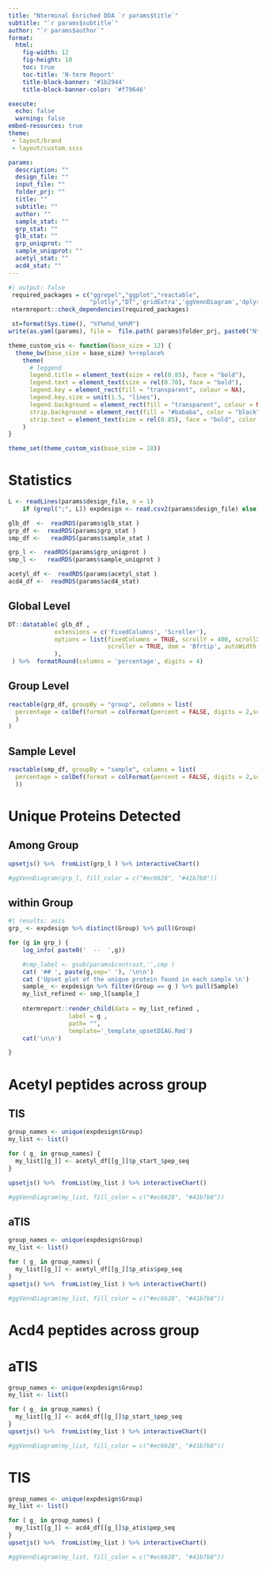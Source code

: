 ```yaml
---
title: "Nterminal Enriched DDA `r params$title`"
subtitle: "`r params$subtitle`"
author: "`r params$author`"
format: 
  html:
    fig-width: 12
    fig-height: 10
    toc: true
    toc-title: 'N-term Report'
    title-block-banner: '#1b2944'
    title-block-banner-color: '#f79646'

execute: 
  echo: false
  warning: false
embed-resources: true
theme: 
 - layout/brand 
 - layout/custom.scss

params:
  description: ""
  design_file: ""
  input_file: ""
  folder_prj: ""
  title: ""
  subtitle: ""
  author: "" 
  sample_stat: ""
  grp_stat: ""
  glb_stat: ""
  grp_uniqprot: ""
  sample_uniqprot: ""
  acetyl_stat: ""
  acd4_stat: ""
---
```



```r
#| output: false
 required_packages = c("ggrepel","ggplot","reactable",
                       "plotly","DT",'gridExtra','ggVennDiagram','dplyr' ,'logger','pander','yaml','upsetjs')
 ntermreport::check_dependencies(required_packages)

 st=format(Sys.time(), "%Y%m%d_%H%M")
write(as.yaml(params), file =  file.path( params$folder_prj, paste0("NtermDDA_parameter_",st  , ".yaml")))

theme_custom_vis <- function(base_size = 12) {
  theme_bw(base_size = base_size) %+replace%
    theme(
      # leggend
      legend.title = element_text(size = rel(0.85), face = "bold"),
      legend.text = element_text(size = rel(0.70), face = "bold"),
      legend.key = element_rect(fill = "transparent", colour = NA),
      legend.key.size = unit(1.5, "lines"),
      legend.background = element_rect(fill = "transparent", colour = NA),
      strip.background = element_rect(fill = "#bababa", color = "black"),
      strip.text = element_text(size = rel(0.85), face = "bold", color = "#1b2944", margin = margin(5,0,5,0))
    )
}

theme_set(theme_custom_vis(base_size = 18))


```

# Statistics 


```r

L <- readLines(params$design_file, n = 1)
    if (grepl(";", L)) expdesign <- read.csv2(params$design_file) else design <- read.csv(params$design_file)

glb_df  <-  readRDS(params$glb_stat )
grp_df <-  readRDS(params$grp_stat )
smp_df <-   readRDS(params$sample_stat )

grp_l <-  readRDS(params$grp_uniqprot )
smp_l <-   readRDS(params$sample_uniqprot )

acetyl_df <-  readRDS(params$acetyl_stat )
acd4_df <-  readRDS(params$acd4_stat)

```


## Global Level 

```r

DT::datatable( glb_df ,
             extensions = c('FixedColumns', 'Scroller'),
             options = list(fixedColumns = TRUE, scrollY = 400, scrollX = TRUE,
                            scroller = TRUE, dom = 'Bfrtip', autoWidth = TRUE
             ),
 ) %>%  formatRound(columns = 'percentage', digits = 4)  


```


## Group Level 

```r

reactable(grp_df, groupBy = "group", columns = list(
  percentage = colDef(format = colFormat(percent = FALSE, digits = 2,suffix='%'))
  )
)
```



## Sample Level 

```r


reactable(smp_df, groupBy = "sample", columns = list(
  percentage = colDef(format = colFormat(percent = FALSE, digits = 2,suffix='%'))
  ))
```


# Unique Proteins Detected 

##  Among Group 

```r
upsetjs() %>%  fromList(grp_l ) %>% interactiveChart() 

#ggVennDiagram(grp_l, fill_color = c("#ec6628", "#41b7b8"))
```

## within Group

::: panel-tabset
```r
#| results: asis
grp_ <- expdesign %>% distinct(Group) %>% pull(Group)

for (g in grp_) {
    log_info( paste0('  --  ',g)) 

    #cmp_label <- gsub(params$contrast,'',cmp )
    cat( '## ', paste(g,sep=' '), '\n\n')
    cat ('Upset plot of the unique protein found in each sample \n')
    sample_ <- expdesign %>% filter(Group == g ) %>% pull(Sample)
    my_list_refined <- smp_l[sample_]
    
    ntermreport::render_child(data = my_list_refined ,
                 label = g , 
                 path= "",  
                 template='_template_upsetDIAG.Rmd') 
    cat('\n\n')

}

```

:::


# Acetyl peptides across group 

## TIS 

```r

group_names <- unique(expdesign$Group)
my_list <- list()

for ( g_ in group_names) {
  my_list[[g_]] <- acetyl_df[[g_]]$p_start_$pep_seq
}

upsetjs() %>%  fromList(my_list ) %>% interactiveChart() 

#ggVennDiagram(my_list, fill_color = c("#ec6628", "#41b7b8"))

```

## aTIS

```r

group_names <- unique(expdesign$Group)
my_list <- list()

for ( g_ in group_names) {
  my_list[[g_]] <- acetyl_df[[g_]]$p_atis$pep_seq
}
upsetjs() %>%  fromList(my_list ) %>% interactiveChart() 

#ggVennDiagram(my_list, fill_color = c("#ec6628", "#41b7b8"))

```


#  Acd4 peptides across group 


# aTIS
```r

group_names <- unique(expdesign$Group)
my_list <- list()

for ( g_ in group_names) {
  my_list[[g_]] <- acd4_df[[g_]]$p_start_$pep_seq
}
upsetjs() %>%  fromList(my_list ) %>% interactiveChart() 

#ggVennDiagram(my_list, fill_color = c("#ec6628", "#41b7b8"))

```


# TIS
```r

group_names <- unique(expdesign$Group)
my_list <- list()

for ( g_ in group_names) {
  my_list[[g_]] <- acd4_df[[g_]]$p_atis$pep_seq
}
upsetjs() %>%  fromList(my_list ) %>% interactiveChart() 

#ggVennDiagram(my_list, fill_color = c("#ec6628", "#41b7b8"))

```